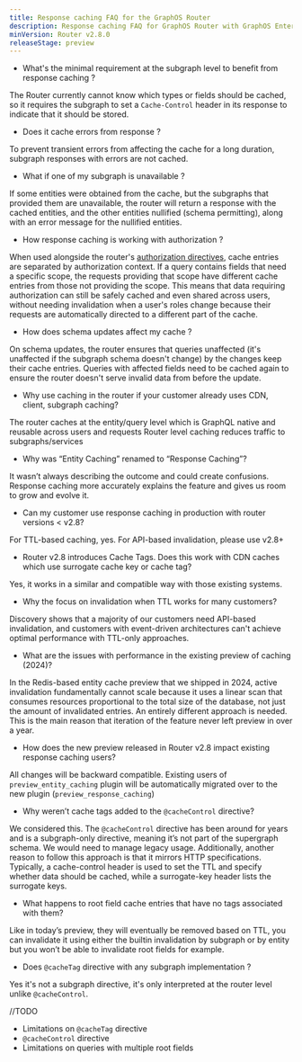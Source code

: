 ```yaml
---
title: Response caching FAQ for the GraphOS Router
description: Response caching FAQ for GraphOS Router with GraphOS Enterprise.
minVersion: Router v2.8.0
releaseStage: preview
---
```


+ What's the minimal requirement at the subgraph level to benefit from response caching ?

The Router currently cannot know which types or fields should be cached, so it requires the subgraph to set a `Cache-Control` header in its response to indicate that it should be stored.

+ Does it cache errors from response ?

To prevent transient errors from affecting the cache for a long duration, subgraph responses with errors are not cached.

+ What if one of my subgraph is unavailable ?

If some entities were obtained from the cache, but the subgraphs that provided them are unavailable, the router will return a response with the cached entities, and the other entities nullified (schema permitting), along with an error message for the nullified entities.

+ How response caching is working with authorization ?

When used alongside the router's [authorization directives](/router/configuration/authorization), cache entries are separated by authorization context. If a query contains fields that need a specific scope, the requests providing that scope have different cache entries from those not providing the scope. This means that data requiring authorization can still be safely cached and even shared across users, without needing invalidation when a user's roles change because their requests are automatically directed to a different part of the cache.

+ How does schema updates affect my cache ?

On schema updates, the router ensures that queries unaffected (it's unaffected if the subgraph schema doesn't change) by the changes keep their cache entries. Queries with affected fields need to be cached again to ensure the router doesn't serve invalid data from before the update.


+ Why use caching in the router if your customer already uses CDN, client, subgraph caching?

The router caches at the entity/query level which is GraphQL native and reusable across users and requests
Router level caching reduces traffic to subgraphs/services

+ Why was “Entity Caching” renamed to “Response Caching”?

It wasn’t always describing the outcome and could create confusions.  Response caching more accurately explains the feature and gives us room to grow and evolve it.

+ Can my customer use response caching in production with router versions < v2.8?

For TTL-based caching, yes.
For API-based invalidation, please use v2.8+

+ Router v2.8 introduces Cache Tags. Does this work with CDN caches which use surrogate cache key or cache tag?

Yes, it works in a similar and compatible way with those existing systems.

+ Why the focus on invalidation when TTL works for many customers?

Discovery shows that a majority of our customers need API-based invalidation, and customers with event-driven architectures can't achieve optimal performance with TTL-only approaches.

+ What are the issues with performance in the existing preview of caching (2024)?

In the Redis-based entity cache preview that we shipped in 2024, active invalidation fundamentally cannot scale because it uses a linear scan that consumes resources proportional to the total size of the database, not just the amount of invalidated entries. An entirely different approach is needed. This is the main reason that iteration of the feature never left preview in over a year.

+ How does the new preview released in Router v2.8 impact existing response caching users?

All changes will be backward compatible. Existing users of `preview_entity_caching` plugin will be automatically migrated over to the new plugin (`preview_response_caching`)

+ Why weren’t cache tags added to the `@cacheControl` directive?

We considered this. The `@cacheControl` directive has been around for years and is a subgraph-only directive, meaning it’s not part of the supergraph schema. We would need to manage legacy usage. Additionally, another reason to follow this approach is that it mirrors HTTP specifications. Typically, a cache-control header is used to set the TTL and specify whether data should be cached, while a surrogate-key header lists the surrogate keys.

+ What happens to root field cache entries that have no tags associated with them?

Like in today’s preview, they will eventually be removed based on TTL, you can invalidate it using either the builtin invalidation by subgraph or by entity but you won’t be able to invalidate root fields for example.

+ Does `@cacheTag` directive with any subgraph implementation ?

Yes it's not a subgraph directive, it's only interpreted at the router level unlike `@cacheControl`.

//TODO
+ Limitations on `@cacheTag` directive
+ `@cacheControl` directive
+ Limitations on queries with multiple root fields
